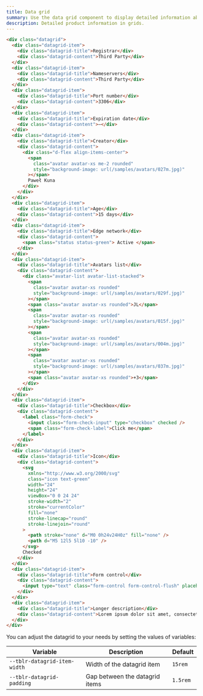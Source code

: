 ```yaml
---
title: Data grid
summary: Use the data grid component to display detailed information about your product. The data is displayed as a column of items consisting of a title and content.
description: Detailed product information in grids.
---
```


```html example vcentered height="460px"
<div class="datagrid">
  <div class="datagrid-item">
    <div class="datagrid-title">Registrar</div>
    <div class="datagrid-content">Third Party</div>
  </div>
  <div class="datagrid-item">
    <div class="datagrid-title">Nameservers</div>
    <div class="datagrid-content">Third Party</div>
  </div>
  <div class="datagrid-item">
    <div class="datagrid-title">Port number</div>
    <div class="datagrid-content">3306</div>
  </div>
  <div class="datagrid-item">
    <div class="datagrid-title">Expiration date</div>
    <div class="datagrid-content">–</div>
  </div>
  <div class="datagrid-item">
    <div class="datagrid-title">Creator</div>
    <div class="datagrid-content">
      <div class="d-flex align-items-center">
        <span
          class="avatar avatar-xs me-2 rounded"
          style="background-image: url(/samples/avatars/027m.jpg)"
        ></span>
        Paweł Kuna
      </div>
    </div>
  </div>
  <div class="datagrid-item">
    <div class="datagrid-title">Age</div>
    <div class="datagrid-content">15 days</div>
  </div>
  <div class="datagrid-item">
    <div class="datagrid-title">Edge network</div>
    <div class="datagrid-content">
      <span class="status status-green"> Active </span>
    </div>
  </div>
  <div class="datagrid-item">
    <div class="datagrid-title">Avatars list</div>
    <div class="datagrid-content">
      <div class="avatar-list avatar-list-stacked">
        <span
          class="avatar avatar-xs rounded"
          style="background-image: url(/samples/avatars/029f.jpg)"
        ></span>
        <span class="avatar avatar-xs rounded">JL</span>
        <span
          class="avatar avatar-xs rounded"
          style="background-image: url(/samples/avatars/015f.jpg)"
        ></span>
        <span
          class="avatar avatar-xs rounded"
          style="background-image: url(/samples/avatars/004m.jpg)"
        ></span>
        <span
          class="avatar avatar-xs rounded"
          style="background-image: url(/samples/avatars/037m.jpg)"
        ></span>
        <span class="avatar avatar-xs rounded">+3</span>
      </div>
    </div>
  </div>
  <div class="datagrid-item">
    <div class="datagrid-title">Checkbox</div>
    <div class="datagrid-content">
      <label class="form-check">
        <input class="form-check-input" type="checkbox" checked />
        <span class="form-check-label">Click me</span>
      </label>
    </div>
  </div>
  <div class="datagrid-item">
    <div class="datagrid-title">Icon</div>
    <div class="datagrid-content">
      <svg
        xmlns="http://www.w3.org/2000/svg"
        class="icon text-green"
        width="24"
        height="24"
        viewBox="0 0 24 24"
        stroke-width="2"
        stroke="currentColor"
        fill="none"
        stroke-linecap="round"
        stroke-linejoin="round"
      >
        <path stroke="none" d="M0 0h24v24H0z" fill="none" />
        <path d="M5 12l5 5l10 -10" />
      </svg>
      Checked
    </div>
  </div>
  <div class="datagrid-item">
    <div class="datagrid-title">Form control</div>
    <div class="datagrid-content">
      <input type="text" class="form-control form-control-flush" placeholder="Input placeholder" />
    </div>
  </div>
  <div class="datagrid-item">
    <div class="datagrid-title">Longer description</div>
    <div class="datagrid-content">Lorem ipsum dolor sit amet, consectetur adipisicing elit.</div>
  </div>
</div>
```

You can adjust the datagrid to your needs by setting the values of variables:

| Variable | Description | Default |
|----------|-------------|---------|
| `--tblr-datagrid-item-width` | Width of the datagrid item | `15rem` |
| `--tblr-datagrid-padding` | Gap between the datagrid items | `1.5rem` |
